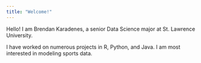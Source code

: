 ```yaml
---
title: "Welcome!"
---
```


Hello! I am Brendan Karadenes, a senior Data Science major at St. Lawrence University.

I have worked on numerous projects in R, Python, and Java. I am most interested in modeling sports data. 


